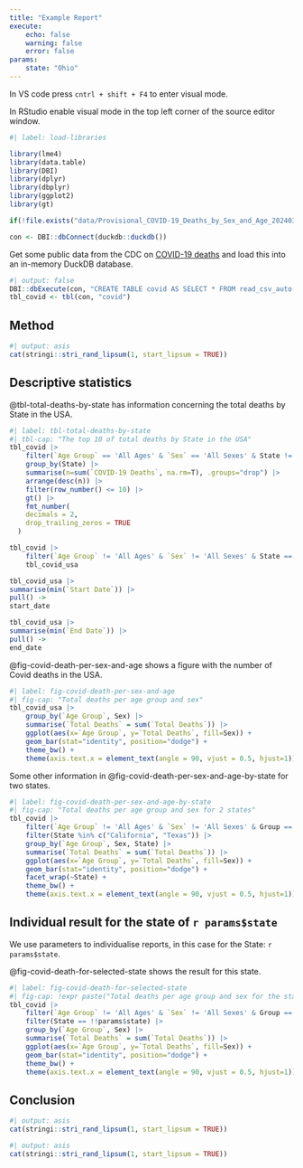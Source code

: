 ```yaml
---
title: "Example Report"
execute:
    echo: false
    warning: false
    error: false
params:
    state: "Ohio"
---
```


In VS code press `cntrl + shift + F4` to enter visual mode.

In RStudio enable visual mode in the top left corner of the source editor window.


```r
#| label: load-libraries

library(lme4)
library(data.table)
library(DBI)
library(dplyr)
library(dbplyr)
library(ggplot2)
library(gt)
```

```r
if(!file.exists("data/Provisional_COVID-19_Deaths_by_Sex_and_Age_20240322.csv")) download.file("https://data.cdc.gov/api/views/9bhg-hcku/rows.csv?fourfour=9bhg-hcku&cacheBust=1695825811&date=20240322&accessType=DOWNLOAD", destfile= "data/Provisional_COVID-19_Deaths_by_Sex_and_Age_20240322.csv")
```

```r
con <- DBI::dbConnect(duckdb::duckdb())
```

Get some public data from the CDC on [COVID-19 deaths](https://data.cdc.gov/NCHS/Provisional-COVID-19-Deaths-by-Sex-and-Age/9bhg-hcku/about_data) and load this into an in-memory DuckDB database.

```r
#| output: false
DBI::dbExecute(con, "CREATE TABLE covid AS SELECT * FROM read_csv_auto('data/Provisional_COVID-19_Deaths_by_Sex_and_Age_20240322.csv')")
tbl_covid <- tbl(con, "covid")
```

## Method

```r
#| output: asis
cat(stringi::stri_rand_lipsum(1, start_lipsum = TRUE))
```

## Descriptive statistics

@tbl-total-deaths-by-state has information concerning the total deaths by State in the USA.

```r
#| label: tbl-total-deaths-by-state
#| tbl-cap: "The top 10 of total deaths by State in the USA"
tbl_covid |>
    filter(`Age Group` == 'All Ages' & `Sex` == 'All Sexes' & State != "United States" & Group == "By Total") |>
    group_by(State) |>
    summarise(n=sum(`COVID-19 Deaths`, na.rm=T), .groups="drop") |>
    arrange(desc(n)) |>
    filter(row_number() <= 10) |>
    gt() |>
    fmt_number(
    decimals = 2,
    drop_trailing_zeros = TRUE
  )
```

```r
tbl_covid |>
    filter(`Age Group` != 'All Ages' & `Sex` != 'All Sexes' & State == "United States" & Group == "By Total") ->
    tbl_covid_usa

tbl_covid_usa |>
summarise(min(`Start Date`)) |>
pull() ->
start_date

tbl_covid_usa |>
summarise(min(`End Date`)) |>
pull() ->
end_date
```

@fig-covid-death-per-sex-and-age shows a figure with the number of Covid deaths in the USA.

```r
#| label: fig-covid-death-per-sex-and-age
#| fig-cap: "Total deaths per age group and sex"
tbl_covid_usa |>
    group_by(`Age Group`, Sex) |>
    summarise(`Total Deaths` = sum(`Total Deaths`)) |>
    ggplot(aes(x=`Age Group`, y=`Total Deaths`, fill=Sex)) +
    geom_bar(stat="identity", position="dodge") +
    theme_bw() + 
    theme(axis.text.x = element_text(angle = 90, vjust = 0.5, hjust=1))
```


Some other information in @fig-covid-death-per-sex-and-age-by-state for two states.

```r
#| label: fig-covid-death-per-sex-and-age-by-state
#| fig-cap: "Total deaths per age group and sex for 2 states"
tbl_covid |>
    filter(`Age Group` != 'All Ages' & `Sex` != 'All Sexes' & Group == "By Total") |>
    filter(State %in% c("California", "Texas")) |>
    group_by(`Age Group`, Sex, State) |>
    summarise(`Total Deaths` = sum(`Total Deaths`)) |>
    ggplot(aes(x=`Age Group`, y=`Total Deaths`, fill=Sex)) +
    geom_bar(stat="identity", position="dodge") +
    facet_wrap(~State) + 
    theme_bw() + 
    theme(axis.text.x = element_text(angle = 90, vjust = 0.5, hjust=1))
```

## Individual result for the state of `r params$state`

We use parameters to individualise reports, in this case for the State: `r params$state`.

@fig-covid-death-for-selected-state shows the result for this state.

```r
#| label: fig-covid-death-for-selected-state
#| fig-cap: !expr paste("Total deaths per age group and sex for the state of", params$state)
tbl_covid |>
    filter(`Age Group` != 'All Ages' & `Sex` != 'All Sexes' & Group == "By Total") |>
    filter(State == !!params$state) |>
    group_by(`Age Group`, Sex) |>
    summarise(`Total Deaths` = sum(`Total Deaths`)) |>
    ggplot(aes(x=`Age Group`, y=`Total Deaths`, fill=Sex)) +
    geom_bar(stat="identity", position="dodge") +
    theme_bw() + 
    theme(axis.text.x = element_text(angle = 90, vjust = 0.5, hjust=1))
```

## Conclusion

```r
#| output: asis
cat(stringi::stri_rand_lipsum(1, start_lipsum = TRUE))
```

```r
#| output: asis
cat(stringi::stri_rand_lipsum(1, start_lipsum = TRUE))
```